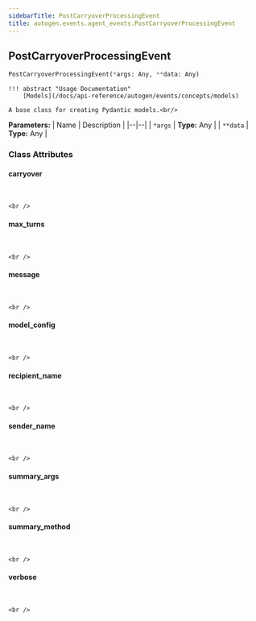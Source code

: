 ```yaml
---
sidebarTitle: PostCarryoverProcessingEvent
title: autogen.events.agent_events.PostCarryoverProcessingEvent
---
```

<h2 id="autogen.events.agent_events.PostCarryoverProcessingEvent" class="doc doc-heading">
    <code class="doc-symbol doc-symbol-heading doc-symbol-class"></code>
    <span class="doc doc-object-name doc-class-name">PostCarryoverProcessingEvent</span>
</h2>

```python
PostCarryoverProcessingEvent(*args: Any, **data: Any)
```

    !!! abstract "Usage Documentation"
        [Models](/docs/api-reference/autogen/events/concepts/models)
    
    A base class for creating Pydantic models.<br/>

<b>Parameters:</b>
| Name | Description |
|--|--|
| `*args` | **Type:** Any |
| `**data` | **Type:** Any |

### Class Attributes

<code class="doc-symbol doc-symbol-heading doc-symbol-attribute"></code>
#### carryover
<br />

    <br />

<code class="doc-symbol doc-symbol-heading doc-symbol-attribute"></code>
#### max_turns
<br />

    <br />

<code class="doc-symbol doc-symbol-heading doc-symbol-attribute"></code>
#### message
<br />

    <br />

<code class="doc-symbol doc-symbol-heading doc-symbol-attribute"></code>
#### model_config
<br />

    <br />

<code class="doc-symbol doc-symbol-heading doc-symbol-attribute"></code>
#### recipient_name
<br />

    <br />

<code class="doc-symbol doc-symbol-heading doc-symbol-attribute"></code>
#### sender_name
<br />

    <br />

<code class="doc-symbol doc-symbol-heading doc-symbol-attribute"></code>
#### summary_args
<br />

    <br />

<code class="doc-symbol doc-symbol-heading doc-symbol-attribute"></code>
#### summary_method
<br />

    <br />

<code class="doc-symbol doc-symbol-heading doc-symbol-attribute"></code>
#### verbose
<br />

    <br />